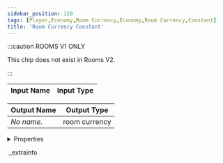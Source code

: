```yaml
---
sidebar_position: 120
tags: [Player,Economy,Room Currency,Economy,Room Currency,Constant]
title: 'Room Currency Constant'
---
```




:::caution ROOMS V1 ONLY
    
This chip does not exist in Rooms V2.

:::


<IChip uuid="7e843432-afde-41c1-9bc1-194112d91226" />

| Input Name | Input Type |
|-----------|-----------|

| Output Name | Output Type |
|-----------|-----------|
| *No name.* | room currency |


<details>
  <summary>Properties</summary>
  <div>
    <div>
    <table>
      <thead>
        <tr>
          <th>Room availability:</th>
          <th>Rooms V1 only</th>
        </tr>
        <tr>
          <th>Is beta required?</th>
          <th>No</th>
        </tr>
        <tr>
          <th>Is this chip a trolling risk?</th>
          <th>No</th>
        </tr>
        <tr>
          <th>Is this chip a role assignment risk?</th>
          <th>No</th>
        </tr>
        <tr>
          <th>Chip UUID</th>
          <th>7e843432-afde-41c1-9bc1-194112d91226</th>
        </tr>
      </thead>
    </table>
    </div>
  </div>
</details>

._extrainfo
